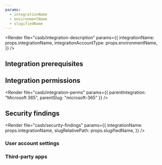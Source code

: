 ```yaml
---
params:
  - integrationName
  - environmentName
  - slugifiedName
---
```



<Render
	file="casb/integration-description"
	params={{
		integrationName: props.integrationName,
		integrationAccountType: props.environmentName,
	}}
/>

## Integration prerequisites

<Render file="casb/microsoft/m365-prereqs" />

## Integration permissions

<Render
	file="casb/integration-perms"
	params={{ parentIntegration: "Microsoft 365", parentSlug: "microsoft-365" }}
/>

## Security findings

<Render
	file="casb/security-findings"
	params={{
		integrationName: props.integrationName,
		slugRelativePath: props.slugifiedName,
	}}
/>

### User account settings

<Render file="casb/microsoft/user-account-settings" />

### Third-party apps

<Render file="casb/microsoft/third-party-apps" />
